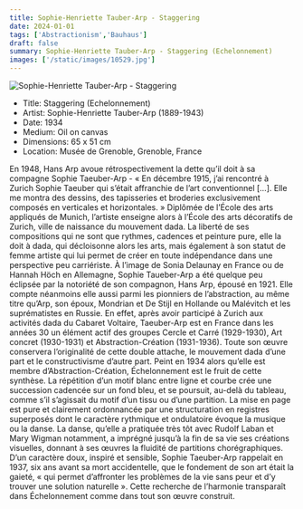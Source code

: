 ```yaml
---
title: Sophie-Henriette Tauber-Arp - Staggering
date: 2024-01-01
tags: ['Abstractionism','Bauhaus']
draft: false
summary: Sophie-Henriette Tauber-Arp - Staggering (Echelonnement)
images: ['/static/images/10529.jpg']
---
```


![Sophie-Henriette Tauber-Arp - Staggering](/static/images/10529.jpg)

* Title: Staggering (Echelonnement)
* Artist: Sophie-Henriette Tauber-Arp (1889-1943)
* Date: 1934
* Medium: Oil on canvas
* Dimensions: 65 x 51 cm
* Location: Musée de Grenoble, Grenoble, France

En 1948, Hans Arp avoue rétrospectivement la dette qu’il doit à sa compagne Sophie Taeuber-Arp - « En décembre 1915, j’ai rencontré à Zurich Sophie Taeuber qui s’était affranchie de l’art conventionnel […]. Elle me montra des dessins, des tapisseries et broderies exclusivement composés en verticales et horizontales. » Diplômée de l’École des arts appliqués de Munich, l’artiste enseigne alors à l’École des arts décoratifs de Zurich, ville de naissance du mouvement dada. La liberté de ses compositions qui ne sont que rythmes, cadences et peinture pure, elle la doit à dada, qui décloisonne alors les arts, mais également à son statut de femme artiste qui lui permet de créer en toute indépendance dans une perspective peu carriériste. À l’image de Sonia Delaunay en France ou de Hannah Höch en Allemagne, Sophie Taueber-Arp a été quelque peu éclipsée par la notoriété de son compagnon, Hans Arp, épousé en 1921. Elle compte néanmoins elle aussi parmi les pionniers de l’abstraction, au même titre qu’Arp, son époux, Mondrian et De Stijl en Hollande ou Malévitch et les suprématistes en Russie. En effet, après avoir participé à Zurich aux activités dada du Cabaret Voltaire, Taeuber-Arp est en France dans les années 30 un élément actif des groupes Cercle et Carré (1929-1930), Art concret (1930-1931) et Abstraction-Création (1931-1936). Toute son œuvre conservera l’originalité de cette double attache, le mouvement dada d’une part et le constructivisme d’autre part. Peint en 1934 alors qu’elle est membre d’Abstraction-Création, Échelonnement est le fruit de cette synthèse. La répétition d’un motif blanc entre ligne et courbe crée une succession cadencée sur un fond bleu, et se poursuit, au-delà du tableau, comme s’il s’agissait du motif d’un tissu ou d’une partition. La mise en page est pure et clairement ordonnancée par une structuration en registres superposés dont le caractère rythmique et ondulatoire évoque la musique ou la danse. La danse, qu’elle a pratiquée très tôt avec Rudolf Laban et Mary Wigman notamment, a imprégné jusqu’à la fin de sa vie ses créations visuelles, donnant à ses œuvres la fluidité de partitions chorégraphiques. D’un caractère doux, inspiré et sensible, Sophie Taeuber-Arp rappelait en 1937, six ans avant sa mort accidentelle, que le fondement de son art était la gaieté, « qui permet d’affronter les problèmes de la vie sans peur et d’y trouver une solution naturelle ». Cette recherche de l’harmonie transparaît dans Échelonnement comme dans tout son œuvre construit.
